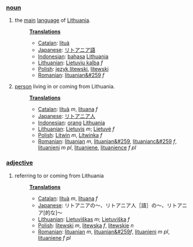 ===[[noun]]===
#the [[main]] [[language]] of [[Lithuania]].
#:'''[[Translation]]s'''
#:*[[Catalan]]: [[lituà]]
#:*[[Japanese]]: [[リトアニア語]]
#:*[[Indonesian]]: [[bahasa]] [[Lithuania]]
#:*[[Lithuanian]]: [[Lietuvių kalba]] ''f''
#:*[[Polish]]: [[język litewski]], [[litewski]]
#:*[[Romanian]]: [[lituanian&#259]] ''f''
#[[person]] living in or coming from Lithuania.
#:'''[[Translation]]s'''
#:*[[Catalan]]: [[lituà]] ''m'', [[lituana]] ''f''
#:*[[Japanese]]: [[リトアニア人]]
#:*[[Indonesian]]: [[orang]] [[Lithuania]]
#:*[[Lithuanian]]: [[Lietuvis]] ''m''; [[Lietuvė]] ''f''
#:*[[Polish]]: [[Litwin]] ''m'', [[Litwinka]] ''f''
#:*[[Romanian]]: [[lituanian]] ''m'', [[lituanian&#259]], [[lituanianc&#259]] ''f'', [[lituanieni]] ''m pl'', [[lituaniene]], [[lituanience]] ''f pl''

===[[adjective]]===

#referring to or coming from Lithuania
#:'''[[Translation]]s'''
#:*[[Catalan]]: [[lituà]] ''m'', [[lituana]] ''f''
#:*[[Japanese]]: リトアニアの～、リトアニア人［語］の～、リトアニア[的な]～
#:*[[Lithuanian]]: [[Lietuviškas]] ''m''; [[Lietuviška]] ''f''
#:*[[Polish]]: [[litewski]] ''m'', [[litewska]] ''f'', [[litewskie]] ''n''
#:*[[Romanian]]: [[lituanian]] ''m'', [[lituanian&#259]]''f'', [[lituanieni]] ''m pl'', [[lituaniene]] ''f pl''